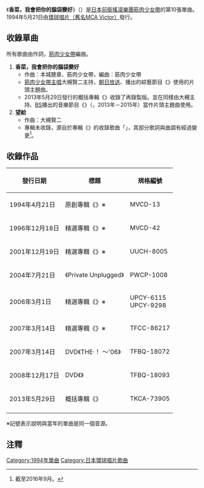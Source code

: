 {{暫定名稱}}
{{unreferenced|time=2017-01-29T15:46:31+00:00}}
{{Infobox Single
| Name       = 香菜，我會把你的腦袋變好<br /><small>（{{lang|ja|香菜、頭をよくしてあげよう}}）</small>
| Artist     = [[筋肉少女帶|筋肉少女帶]]
| Album      = {{link-ja|妄想網罟座|レティクル座妄想}}
| B-side     = 望{{lang|ja|み叶え}}給{{lang|ja|え}}
| Format     = 8cmCD
| Released   = 1994年5月21日
| Genre      = [[搖滾樂|搖滾]]
| Length     = 3分32秒
| Label      = [[環球音樂_(日本)|MCA Victor]]
| Writer     = {{link-ja|大槻賢二|大槻ケンヂ}}、本城聰章、[[筋肉少女帶|筋肉少女帶]]
| Chart position = * 週榜第90名（[[Oricon公信榜|Oricon]]）
| Last single = {{link-ja|蜘蛛絲 (筋肉少女帶單曲)|蜘蛛の糸 (筋肉少女帯の曲)|蜘蛛絲}}<br />（1994年） 
| This single = '''香菜，我會把你的腦袋變好'''<br />（1994年）
| Next single = {{lang|ja|{{link-ja|リルカの葬列|リルカの葬列}}}}<br />（1994年） 
}}
《'''香菜，我會把你的腦袋變好'''》（{{lang-ja|香菜、頭をよくしてあげよう}}）是[[日本|日本]][[前衛搖滾|前衛]][[搖滾樂|搖滾]][[樂團|樂團]][[筋肉少女帶|筋肉少女帶]]的第10張單曲。1994年5月21日由[[環球音樂_(日本)|環球唱片（舊名MCA Victor）]]發行。

== 收錄單曲 ==
所有歌曲由{{link-ja|大槻賢二|大槻ケンヂ}}作詞，[[筋肉少女帶|筋肉少女帶]]編曲。
# '''香菜，我會把你的腦袋變好'''
#* 作曲：本城聰章、筋肉少女帶，編曲：筋肉少女帶
#* [[筋肉少女帶|筋肉少女帶]][[歌手|主唱]]大槻賢二主持，[[朝日放送|朝日放送]]、{{link-ja|Telecom staff|テレコムスタッフ}}播出的綜藝節目《{{link-ja|BOYS and GIRLS|ボイズンガルズ}}》使用的片頭主題曲。
#* 2013年5月29日發行的概括專輯《{{link-ja|公式Self-cover best 4分之一世紀|公式セルフカバーベスト 4半世紀}}》收錄了再錄製版。並在同樣由大槻主持、[[BS|BS]]播出的音樂節目《{{link-ja|大槻賢二的日本保本化計劃|大槻ケンヂの日本のほほん化計画}}》（{{link-ja|TwellV|ワールド・ハイビジョン・チャンネル}}，2013年－2015年）當作片頭主題曲使用。
# '''望{{lang|ja|み叶え}}給{{lang|ja|え}}'''
#* 作曲：大槻賢二
#* 專輯未收錄，源自於專輯《{{link-ja|妄想網罟座|レティクル座妄想}}》的收錄歌曲「{{link-ja|望美、香苗、玉枝|ノゾミ・カナエ・タマエ}}」，其部分歌詞與曲調有經過變更<ref>截至2016年9月。</ref>。

== 收錄作品 ==
{|class="wikitable" style=font-size:small
|-
!發行日期
!標題
!規格編號
|-
|1994年4月21日
|原創專輯《{{link-ja|妄想網罟座|レティクル座妄想}}》※
|MVCD-13
|-
|1996年12月18日
|精選專輯《{{link-ja|筋少MCA　Victor在籍時 BEST&CULT|筋少MCAビクター在籍時 BEST&CULT}}》※
|MVCD-42
|-
|2001年12月19日
|精選專輯《{{link-ja|超值筋肉少女帶|スーパー・バリュー/筋肉少女帯}}》※
|UUCH-8005
|-
|2004年7月21日
|{{link-ja|大槻賢二|大槻ケンヂ}}《Private Unplugged》
|PWCP-1008
|-
|2006年3月1日<br>
|精選專輯《{{link-ja|GOLDEN☆BEST 筋肉少女帶 ～環球唱片精選～|GOLDEN☆BEST 筋肉少女帯〜ユニバーサルミュージック・セレクション〜}}》※
|UPCY-6115<br>UPCY-9298
|-
|2007年3月14日
|精選專輯《{{link-ja|筋肉少女帶 復活究極Best 大公式|筋肉少女帯 復活究極ベスト 大公式}}》※
|TFCC-86217
|-
|2007年3月14日
|DVD《THE·{{lang|ja|仲直り}}！{{lang|ja|復活！筋肉少女帯}} ～{{lang|ja|サーカス団パノラマ島へ帰る}}'06》
|TFBQ-18072
|-
|2008年12月17日
|DVD《{{link-ja|馬戲團，賦歸武道館|サーカス団、武道館へ帰る}}》
|TFBQ-18093
|-
|2013年5月29日
|概括專輯《{{link-ja|公式Self-cover best 4分之一世紀|公式セルフカバーベスト 4半世紀}}》
|TKCA-73905
|-
|}
※記號表示說明與當年的單曲是同一個音源。

== 注釋 ==
{{reflist}}
{{DEFAULTSORT:Kana Atama wo Yokushite Ageyō}}
[[Category:1994年單曲|Category:1994年單曲]]
[[Category:日本環球唱片歌曲|Category:日本環球唱片歌曲]]